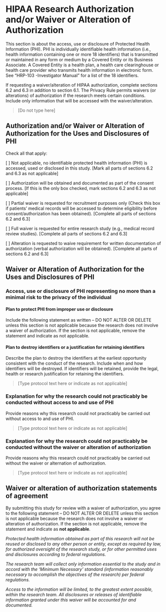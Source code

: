 # HIPAA Research Authorization and/or Waiver or Alteration of Authorization

::: {.instr_box .rmdnote}

This section is about the access, use or disclosure of Protected Health Information (PHI).
PHI is individually identifiable health information (i.e., health information containing one or more 18 identifiers) that is transmitted or maintained in any form or medium by a Covered Entity or its Business Associate. 
A Covered Entity is a health plan, a health care clearinghouse or health care provider who transmits health information in electronic form.
See “HRP-103 -Investigator Manual” for a list of the 18 identifiers.

If requesting a waiver/alteration of HIPAA authorization, complete sections 6.2 and 6.3 in addition to section 6.1. The Privacy Rule permits waivers (or alterations) of authorization if the research meets certain conditions. Include only information that will be accessed with the waiver/alteration. 

:::

> [Do not type here]


## Authorization and/or Waiver or Alteration of Authorization for the Uses and Disclosures of PHI

::: {.instr_box .rmdnote}

Check all that apply:

:::

[ ]	Not applicable, no identifiable protected health information (PHI) is accessed, used or disclosed in this study. [Mark all parts of sections 6.2 and 6.3 as not applicable]

[ ]	Authorization will be obtained and documented as part of the consent process. [If this is the only box checked, mark sections 6.2 and 6.3 as not applicable]

[ ]	Partial waiver is requested for recruitment purposes only (Check this box if patients’ medical records will be accessed to determine eligibility before consent/authorization has been obtained). [Complete all parts of sections 6.2 and 6.3]

[ ]	Full waiver is requested for entire research study (e.g., medical record review studies). [Complete all parts of sections 6.2 and 6.3]

[ ]	Alteration is requested to waive requirement for written documentation of authorization (verbal authorization will be obtained). [Complete all parts of sections 6.2 and 6.3]

## Waiver or Alteration of Authorization for the Uses and Disclosures of PHI

### Access, use or disclosure of PHI representing no more than a minimal risk to the privacy of the individual

#### Plan to protect PHI from improper use or disclosure

::: {.instr_box .rmdnote}

Include the following statement as written – DO NOT ALTER OR DELETE unless this section is not applicable because the research does not involve a waiver of authorization. If the section is not applicable, remove the statement and indicate as not applicable.

:::

#### Plan to destroy identifiers or a justification for retaining identifiers 

::: {.instr_box .rmdnote}

Describe the plan to destroy the identifiers at the earliest opportunity consistent with the conduct of the research. Include when and how identifiers will be destroyed. If identifiers will be retained, provide the legal, health or research justification for retaining the identifiers.

:::

> [Type protocol text here or indicate as not applicable]

### Explanation for why the research could not practicably be conducted without access to and use of PHI

::: {.instr_box .rmdnote}

Provide reasons why this research could not practicably be carried out without access to and use of PHI.

:::

> [Type protocol text here or indicate as not applicable]

### Explanation for why the research could not practicably be conducted without the waiver or alteration of authorization

::: {.instr_box .rmdnote}

Provide reasons why this research could not practicably be carried out without the waiver or alternation of authorization.

:::

> [Type protocol text here or indicate as not applicable]

## Waiver or alteration of authorization statements of agreement

::: {.instr_box .rmdnote}

By submitting this study for review with a waiver of authorization, you agree to the following statement – DO NOT ALTER OR DELETE unless this section is not applicable because the research does not involve a waiver or alteration of authorization. If the section is not applicable, remove the statement and indicate as **not applicable**.

:::

*Protected health information obtained as part of this research will not be reused or disclosed to any other person or entity, except as required by law, for authorized oversight of the research study, or for other permitted uses and disclosures according to federal regulations.*

*The research team will collect only information essential to the study and in accord with the ‘Minimum Necessary’ standard (information reasonably necessary to accomplish the objectives of the research) per federal regulations.* 

*Access to the information will be limited, to the greatest extent possible, within the research team. All disclosures or releases of identifiable information granted under this waiver will be accounted for and documented.*

